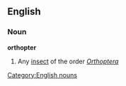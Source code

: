 ==English==
===Noun===
'''orthopter'''
#Any [[insect]] of the order ''[[Orthoptera]]''
[[Category:English nouns]]